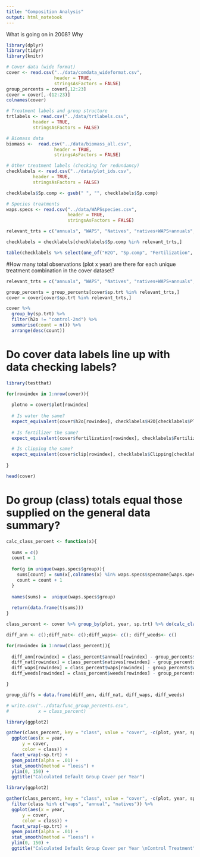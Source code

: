 ```yaml
---
title: "Composition Analysis"
output: html_notebook
---
```


What is going on in 2008? Why 

```r
library(dplyr)
library(tidyr)
library(knitr)

# Cover data (wide format)
cover <- read.csv("../data/comdata_wideformat.csv", 
                  header = TRUE, 
                  stringsAsFactors = FALSE)
group_percents = cover[,12:23]
cover = cover[,-(12:23)]
colnames(cover)

# Treatment labels and group structure
trtlabels <- read.csv("../data/trtlabels.csv",
          header = TRUE,
          stringsAsFactors = FALSE)

# Biomass data
biomass <-  read.csv("../data/biomass_all.csv", 
                  header = TRUE, 
                  stringsAsFactors = FALSE)

# Other treatment labels (checking for redundancy)
checklabels <- read.csv("../data/plot_ids.csv",
          header = TRUE,
          stringsAsFactors = FALSE)

checklabels$Sp.comp <- gsub(" ", "", checklabels$Sp.comp)

# Species treatments
waps.specs <- read.csv("../data/WAPSspecies.csv",
                       header = TRUE,
                       stringsAsFactors = FALSE)
```

```r
relevant_trts = c("annuals", "WAPS", "Natives", "natives+WAPS+annuals", "annuals+natives", "WAPS+annuals", "WAPS+natives")

checklabels = checklabels[checklabels$Sp.comp %in% relevant_trts,]

table(checklabels %>% select(one_of("H2O", "Sp.comp", "Fertilization", "Clipping")))
```

#How many total observations (plot x year) are there for each unique treatment combination in the cover dataset?

```r
relevant_trts = c("annuals", "WAPS", "Natives", "natives+WAPS+annuals", "annuals+natives", "WAPS+annuals", "WAPS+natives")

group_percents = group_percents[cover$sp.trt %in% relevant_trts,]
cover = cover[cover$sp.trt %in% relevant_trts,]

cover %>% 
  group_by(sp.trt) %>% 
  filter(h2o != "control-2nd") %>%
  summarise(count = n()) %>%
  arrange(desc(count))
```

# Do cover data labels line up with data checking labels?

```r
library(testthat)

for(rowindex in 1:nrow(cover)){
  
  plotno = cover$plot[rowindex]
  
  # Is water the same?
  expect_equivalent(cover$h2o[rowindex], checklabels$H2O[checklabels$Plot.. == plotno])
  
  # Is fertilizer the same?
  expect_equivalent(cover$fertilization[rowindex], checklabels$Fertilization[checklabels$Plot.. == plotno])

  # Is clipping the same?
  expect_equivalent(cover$clip[rowindex], checklabels$Clipping[checklabels$Plot.. == plotno])
  
}

head(cover)
```

# Do group (class) totals equal those supplied on the general data summary? 

```r
calc_class_percent <- function(x){
  
  sums = c()
  count = 1
  
  for(g in unique(waps.specs$group)){
    sums[count] = sum(x[,colnames(x) %in% waps.specs$specname[waps.specs$group == g]])
    count = count + 1
  }
  
  names(sums) =  unique(waps.specs$group)
  
  return(data.frame(t(sums)))
}

class_percent <- cover %>% group_by(plot, year, sp.trt) %>% do(calc_class_percent(.))

diff_ann <- c();diff_nat<- c();diff_waps<- c(); diff_weeds<- c()

for(rowindex in 1:nrow(class_percent)){
  
  diff_ann[rowindex] = class_percent$annual[rowindex] - group_percents$annuals[rowindex]
  diff_nat[rowindex] = class_percent$natives[rowindex] - group_percents$natives[rowindex]
  diff_waps[rowindex] = class_percent$waps[rowindex] - group_percents$waps[rowindex]
  diff_weeds[rowindex] = class_percent$weeds[rowindex] - group_percents$weeds[rowindex]

}

group_diffs = data.frame(diff_ann, diff_nat, diff_waps, diff_weeds)

# write.csv("../data/func_group_percents.csv",
#           x = class_percent)
```

```r
library(ggplot2)

gather(class_percent, key = "class", value = "cover", -c(plot, year, sp.trt)) %>%
  ggplot(aes(x = year,
      y = cover,
      color = class)) +
  facet_wrap(~sp.trt) +
  geom_point(alpha = .01) +
  stat_smooth(method = "loess") +
  ylim(0, 150) +
  ggtitle("Calculated Default Group Cover per Year")
```

```r
library(ggplot2)

gather(class_percent, key = "class", value = "cover", -c(plot, year, sp.trt)) %>%
  filter(class %in% c("waps", "annual", "natives")) %>%
  ggplot(aes(x = year,
      y = cover,
      color = class)) +
  facet_wrap(~sp.trt) +
  geom_point(alpha = .01) +
  stat_smooth(method = "loess") +
  ylim(0, 150) +
  ggtitle("Calculated Default Group Cover per Year \nControl Treatment")
```